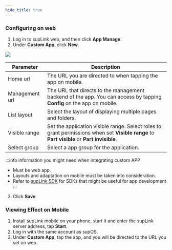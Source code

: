 ```yaml
---
hide_title: true
---
```


### Configuring on web

1. Log in to supLink web, and then click **App Manage**.
2. Under **Custom App**, click **New**.

<img width={450} src="https://wordpressfreezonex.oss-accelerate.aliyuncs.com/supLink/50.png" />

<table>
<thead>
<tr>
<th>Parameter</th>
<th>Description</th>
</tr>
</thead>
<tbody>
<tr>
<td>Home url</td>
<td>The URL you are directed to when tapping the app on mobile.</td>
</tr>
<tr>
<td>Management url</td>
<td>The URL that directs to the management backend of the app. You can access by tapping <b>Config</b> on the app on mobile.</td>
</tr>
<tr>
<td>List layout</td>
<td>Select the layout of displaying multiple pages and folders.</td>
</tr>
<tr>
<td>Visible range</td>
<td>Set the application visible range. Select roles to grant permissions when set <b>Visible range</b> to <b>Part visible</b> or <b>Part invisible</b>.</td>
</tr>
<tr>
<td>Select group</td>
<td>Select a app group for the application.</td>
</tr>
</tbody>
</table>

:::info information you might need when integrating custom APP
- Must be web app.
- Layouts and adaptation on mobile must be taken into consideration.
- Refer to <a href="supLink SDK">supLink SDK</a> for SDKs that might be useful for app development
:::

3. Click **Save**.

### Viewing Effect on Mobile

1. Install supLink mobile on your phone, start it and enter the supLink server address, tap **Start**.
2. Log in with the same account as supOS.
3. Under **Custom App**, tap the app, and you will be directed to the URL you set on web.


